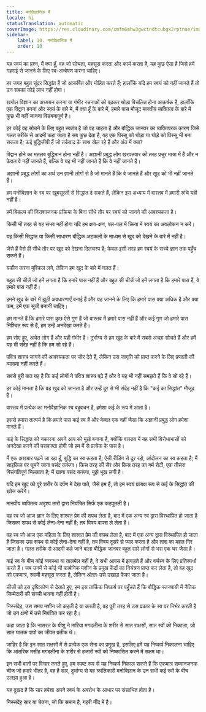 ```yaml
---
title: मनोवैज्ञानिक मैं
locale: hi
statusTranslation: automatic
coverImage: https://res.cloudinary.com/xmfm6mhw3gwctndtcubgx2rptnae/image/upload/v1741354419/small_cover_la_gran_rebelion_28716e29d2.webp
sidebar:
    label: 10. मनोवैज्ञानिक मैं
    order: 10
---
```

यह स्वयं का प्रश्न, मैं क्या हूँ, वह जो सोचता, महसूस करता और कार्य करता है, यह कुछ ऐसा है जिसे हमें गहराई से जानने के लिए स्व-अन्वेषण करना चाहिए।

हर जगह बहुत सुंदर सिद्धांत हैं जो आकर्षित और मोहित करते हैं; हालाँकि यदि हम स्वयं को नहीं जानते हैं तो उन सबका कोई लाभ नहीं होगा।

खगोल विज्ञान का अध्ययन करना या गंभीर रचनाओं को पढ़कर थोड़ा विचलित होना आकर्षक है, हालाँकि एक विद्वान बनना और स्वयं के बारे में, मैं क्या हूँ के बारे में, हमारे पास मौजूद मानवीय व्यक्तित्व के बारे में कुछ भी नहीं जानना विडंबनापूर्ण है।

हर कोई वह सोचने के लिए बहुत स्वतंत्र है जो वह चाहता है और बौद्धिक जानवर का व्यक्तिपरक कारण जिसे गलत तरीके से आदमी कहा जाता है सब कुछ देता है, वह एक पिस्सू को घोड़ा या घोड़े को पिस्सू भी बना सकता है; कई बुद्धिजीवी हैं जो तर्कवाद के साथ खेल रहे हैं और अंत में क्या?

विद्वान होने का मतलब बुद्धिमान होना नहीं है। अज्ञानी प्रबुद्ध लोग खरपतवार की तरह प्रचुर मात्रा में हैं और न केवल वे नहीं जानते हैं, बल्कि वे यह भी नहीं जानते हैं कि वे नहीं जानते हैं।

अज्ञानी प्रबुद्ध लोगों का अर्थ उन ज्ञानी लोगों से है जो मानते हैं कि वे जानते हैं और खुद को भी नहीं जानते हैं।

हम मनोविज्ञान के स्व पर खूबसूरती से सिद्धांत दे सकते हैं, लेकिन इस अध्याय में वास्तव में हमारी रुचि यही नहीं है।

हमें विकल्प की निराशाजनक प्रक्रिया के बिना सीधे तौर पर स्वयं को जानने की आवश्यकता है।

किसी भी तरह से यह संभव नहीं होगा यदि हम क्षण-क्षण, पल-पल में क्रिया में स्वयं का अवलोकन न करें।

यह किसी सिद्धांत या किसी साधारण बौद्धिक अटकलों के माध्यम से खुद को देखने के बारे में नहीं है।

जैसे हैं वैसे ही सीधे तौर पर खुद को देखना दिलचस्प है; केवल इसी तरह हम स्वयं के सच्चे ज्ञान तक पहुँच सकते हैं।

यकीन करना मुश्किल लगे, लेकिन हम खुद के बारे में गलत हैं।

बहुत सी चीजें जो हमें लगता है कि हमारे पास नहीं हैं और बहुत सी चीजें जो हमें लगता है कि हमारे पास हैं, वे हमारे पास नहीं हैं।

हमने खुद के बारे में झूठी अवधारणाएँ बनाई हैं और यह जानने के लिए कि हमारे पास क्या अधिक है और क्या कम, हमें एक सूची बनानी चाहिए।

हम मानते हैं कि हमारे पास कुछ ऐसे गुण हैं जो वास्तव में हमारे पास नहीं हैं और कई गुण जो हमारे पास निश्चित रूप से हैं, हम उन्हें अनदेखा करते हैं।

हम सोए हुए, अचेत लोग हैं और यही गंभीर है। दुर्भाग्य से हम खुद के बारे में सबसे अच्छा सोचते हैं और हमें यह भी संदेह नहीं है कि हम सो रहे हैं।

पवित्र शास्त्र जागने की आवश्यकता पर जोर देते हैं, लेकिन उस जागृति को प्राप्त करने के लिए प्रणाली की व्याख्या नहीं करते हैं।

सबसे बुरी बात यह है कि कई लोगों ने पवित्र शास्त्र पढ़े हैं और वे यह भी नहीं समझते हैं कि वे सो रहे हैं।

हर कोई मानता है कि वह खुद को जानता है और उन्हें दूर से भी संदेह नहीं है कि "कई का सिद्धांत" मौजूद है।

वास्तव में प्रत्येक का मनोवैज्ञानिक स्व बहुवचन है, हमेशा कई के रूप में आता है।

इससे हमारा तात्पर्य है कि हमारे पास कई स्व हैं और केवल एक नहीं जैसा कि अज्ञानी प्रबुद्ध लोग हमेशा मानते हैं।

कई के सिद्धांत को नकारना अपने आप को मूर्ख बनाना है, क्योंकि वास्तव में यह सभी विरोधाभासों को अनदेखा करने की पराकाष्ठा होगी जो हम में से प्रत्येक के पास है।

मैं एक अखबार पढ़ने जा रहा हूँ, बुद्धि का स्व कहता है; ऐसी रीडिंग से दूर रहो, आंदोलन का स्व कहता है; मैं साइकिल पर घूमने जाना पसंद करूंगा। किस तरह की सैर और किस तरह का गर्म रोटी, एक तीसरा विसंगतिपूर्ण चिल्लाता है; मैं खाना पसंद करूंगा, मुझे भूख लगी है।

यदि हम खुद को पूरे शरीर के दर्पण में देख पाते, जैसे हम हैं, तो हम स्वयं प्रत्यक्ष रूप से कई के सिद्धांत की खोज करेंगे।

मानवीय व्यक्तित्व अदृश्य तारों द्वारा नियंत्रित सिर्फ एक कठपुतली है।

वह स्व जो आज ज्ञान के लिए शाश्वत प्रेम की शपथ लेता है, बाद में एक अन्य स्व द्वारा विस्थापित हो जाता है जिसका शपथ से कोई लेना-देना नहीं है; तब विषय वापस ले लेता है।

वह स्व जो आज एक महिला के लिए शाश्वत प्रेम की शपथ लेता है, बाद में एक अन्य द्वारा विस्थापित हो जाता है जिसका उस शपथ से कोई लेना-देना नहीं है, तब विषय दूसरे से प्यार करता है और ताश का महल गिर जाता है। गलत तरीके से आदमी कहे जाने वाला बौद्धिक जानवर बहुत सारे लोगों से भरा एक घर जैसा है।

कई स्व के बीच कोई व्यवस्था या तालमेल नहीं है, वे सभी आपस में झगड़ते हैं और वर्चस्व के लिए प्रतिस्पर्धा करते हैं। जब उनमें से कोई भी कार्बनिक मशीन के प्रमुख केंद्रों का नियंत्रण प्राप्त कर लेता है, तो वह खुद को एकमात्र, स्वामी महसूस करता है, लेकिन अंततः उसे उखाड़ फेंका जाता है।

चीजों को इस दृष्टिकोण से देखते हुए, हम इस तार्किक निष्कर्ष पर पहुँचते हैं कि बौद्धिक स्तनपायी में नैतिक जिम्मेदारी की सच्ची भावना नहीं होती है।

निस्संदेह, उस समय मशीन जो कहती है या करती है, वह पूरी तरह से उस प्रकार के स्व पर निर्भर करती है जो उन क्षणों में उसे नियंत्रित कर रहा है।

कहा जाता है कि नासरत के यीशु ने मारिया मगदलीना के शरीर से सात राक्षसों, सात स्वों को निकाला, जो सात घातक पापों का जीवंत प्रतीक थे।

जाहिर है कि इन सात राक्षसों में से प्रत्येक एक सेना का प्रमुख है, इसलिए हमें यह निष्कर्ष निकालना चाहिए कि आंतरिक मसीह मगदलीना के शरीर से हजारों स्वों को निष्कासित करने में सक्षम था।

इन सभी बातों पर विचार करते हुए, हम स्पष्ट रूप से यह निष्कर्ष निकाल सकते हैं कि एकमात्र सम्मानजनक चीज जो हमारे भीतर है, वह है सार, दुर्भाग्य से यह क्रांतिकारी मनोविज्ञान के उन सभी कई स्वों के बीच उलझा हुआ है।

यह दुखद है कि सार हमेशा अपने स्वयं के अवरोध के आधार पर संसाधित होता है।

निस्संदेह सार या चेतना, जो कि समान है, गहरी नींद में है।
